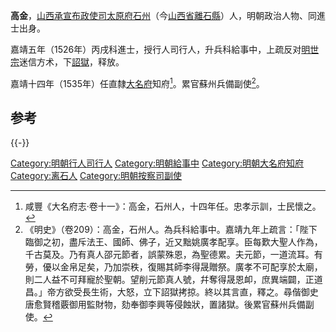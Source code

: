'''高金'''，[[山西承宣布政使司|山西承宣布政使司]][[太原府|太原府]][[石州|石州]]（今[[山西省|山西省]][[離石縣|離石縣]]）人，明朝政治人物、同進士出身。

嘉靖五年（1526年）丙戌科進士，授行人司行人，升兵科給事中，上疏反对[[明世宗|明世宗]]迷信方术，下[[詔獄|詔獄]]，释放。

嘉靖十四年（1535年）任直隸[[大名府|大名府]]知府<ref>咸豐《大名府志·卷十一》：高金，石州人，十四年任。忠孝示訓，士民懷之。</ref>。累官蘇州兵備副使<ref>《明史》（卷209）：高金，石州人。為兵科給事中。嘉靖九年上疏言：「陛下臨御之初，盡斥法王、國師、佛子，近又黜姚廣孝配享。臣每歎大聖人作為，千古莫及。乃有真人邵元節者，誤蒙殊恩，為聖德累。夫元節，一道流耳。有勞，優以金帛足矣，乃加崇秩，復賜其師李得晟贈祭。廣孝不可配享於太廟，則二人益不可拜寵於聖朝。望削元節真人號，幷奪得晟恩卹，庶異端闢，正道昌。」帝方欲受長生術，大怒，立下詔獄拷掠。終以其言直，釋之。尋偕御史唐愈賢稽覈御用監財物，劾奉御李興等侵蝕狀，置諸獄。後累官蘇州兵備副使。</ref>。

==参考==
{{reflist}}

{{-}}
{{start box}}
{{s-off}}
{{succession box|[[端廷赦|端廷赦]]|[[石遷高|石遷高]]|[[明朝|明朝]][[大名府|大名府]][[知府|知府]]|<small>嘉靖十四年（1535年）上任</small>}}
{{end box}}

{{嘉靖五年丙戌科殿試金榜}}

{{DEFAULTSORT:Gao高}}
[[Category:明朝行人司行人|Category:明朝行人司行人]]
[[Category:明朝給事中|Category:明朝給事中]]
[[Category:明朝大名府知府|Category:明朝大名府知府]]
[[Category:离石人|Category:离石人]]
[[Category:明朝按察司副使|Category:明朝按察司副使]]